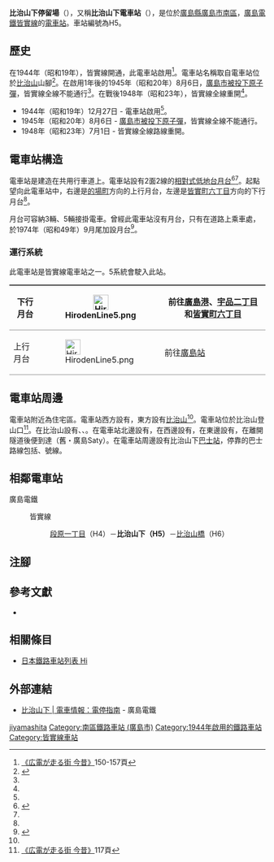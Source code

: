 {{Infobox station
|公司色 = #009944
|站名 = 比治山下
|圖片 = 
|圖片說明 = 
|日文原名 = 比治山下
|平假名 = ひじやました
|羅馬拼音 = Hijiyama-shita
|副站名 = 
|所在地 = {{JPN}}[[廣島縣|廣島縣]][[廣島市|廣島市]][[南區_(廣島市)|南區]]{{Translink|ja|比治山本町}}
|座標 = {{coord|34|23|12.99|N|132|28|15.59|E|type:railwaystation_region:JP-24|display=inline,title}}
|車站構造 = [[地面車站|地面車站]]
|月台配置 = 2面2線
|啟用年月日 = 1944年（昭和19年）12月27日
|廢站年月日 = 
|乘客人數 = 
|上下車人次 = 
|統計年度 = 
|轉車 = 
|全寬備註 = 
|adjacent = {{Adjacent stations|system=廣島電鐵|line=皆實線|left=段原一丁目|right=比治山橋|note-left=H4<br/>0.4km|note-mid={{Color|#a3938a|●}}H5<br/>距離[[的場町停留場|的場町]]0.9km|note-right=H6<br>0.5km}}
}}
'''比治山下停留場'''（{{jpn|j=比治山下停留場|hg=ひじやましたていりゅうじょう|rm=Hijiyama-shita teiryūjō|f=y}}），又稱'''比治山下電車站'''（{{jpn|j=比治山下電停}}），是位於[[廣島縣|廣島縣]][[廣島市|廣島市]][[南區_(廣島市)|南區]]{{Translink|ja|比治山本町}}，[[廣島電鐵|廣島電鐵]][[皆實線|皆實線]]的[[電車站|電車站]]。車站編號為H5。

== 歷史 ==
在1944年（昭和19年），皆實線開通，此電車站啟用<ref name=osafune2>[[#osafune|《広電が走る街 今昔》]]150-157頁</ref>。電車站名稱取自電車站位於[[比治山|比治山]]山腳<ref name=line>{{Cite book|author=川島令三 |authorlink=川島令三 |title=山陽・山陰ライン 全線・全駅・全配線 |year=2012 |publisher=[[講談社|講談社]] |series=【図説】 日本の鉄道 |isbn=978-4-06-295157-9 |volume=第7巻 広島エリア |pages=10・82頁|language=ja}}</ref>。在啟用1年後的1945年（昭和20年）8月6日，[[廣島市原子彈爆炸|廣島市被投下原子彈]]，皆實線全線不能通行<ref name=osafune2/>。在戰後1948年（昭和23年），皆實線全線重開<ref name=osafune2/>。
* 1944年（昭和19年）12月27日 - 電車站啟用<ref name=osafune2/>。
* 1945年（昭和20年）8月6日 - [[廣島市原子彈爆炸|廣島市被投下原子彈]]，皆實線全線不能通行。
* 1948年（昭和23年）7月1日 - 皆實線全線路線重開。

== 電車站構造 ==
電車站是建造在共用行車道上。電車站設有2面2線的[[相對式月台|相對式低地台月台]]<ref name=jijo>{{Cite book|author=川島令三 |title={{Translink|ja|全国鉄道事情大研究|全國鐵道事情大研究}} |year=2009 |publisher={{Translink|ja|草思社}} |isbn=978-4-7942-1711-0 |volume=中国篇 2 |pages=103・107頁}}</ref><ref name=line/>。起點望向此電車站中，右邊是[[的場町停留場|的場町]]方向的上行月台，左邊是[[皆實町六丁目停留場|皆實町六丁目]]方向的下行月台<ref name=line/>。

月台可容納3輛、5輛接掛電車。曾經此電車站沒有月台，只有在道路上乘車處，於1974年（昭和49年）9月尾加設月台<ref>{{Cite book|title=広島電鉄開業80創立50年史 |year=1992 |publisher=広島電鉄 |page=120|language=ja}}</ref>。

=== 運行系統 ===
{{See also|廣島電鐵#運行系統}}
此電車站是皆實線電車站之一。5系統會駛入此站。
{| style="border-collapse: collapse;"
|-
! style="border-width: 2px 0; border-style: ridge; padding: 2px .5em;"|下行月台
| style="border-width: 2px 0; border-style: ridge; padding: 2px .5em;"|[[File:HirodenLine5.png|30px]]
| style="border-width: 2px 0; border-style: ridge; padding: 2px .5em;"|前往[[廣島港停留場|廣島港]]、[[宇品二丁目停留場|宇品二丁目]]和[[皆實町六丁目停留場|皆實町六丁目]]
|-
! style="border-width: 2px 0; border-style: ridge; padding: 2px .5em;"|上行月台
| style="border-width: 2px 0; border-style: ridge; padding: 2px .5em;"|[[File:HirodenLine5.png|30px]]
| style="border-width: 2px 0; border-style: ridge; padding: 2px .5em;"|前往[[廣島站|廣島站]]
|}

== 電車站周邊 ==
電車站附近為住宅區。電車站西方設有{{Translink|ja|京橋川}}，東方設有[[比治山|比治山]]<ref name=jijo/>。電車站位於比治山登山口<ref name=osafune>[[#osafune|《広電が走る街 今昔》]]117頁</ref>。在比治山設有{{Translink|ja|広島市現代美術館|廣島市現代美術館}}、{{Translink|ja|広島市立まんが図書館|廣島市立漫畫圖書館}}、{{Translink|ja|多聞院 (広島市)|多聞院 (廣島市)|多聞院}}。在電車站北邊設有{{Translink|ja|平和大通り|平和大通}}，在西邊設有{{Translink|ja|鶴見橋 (広島市)|鶴見橋 (廣島市)|鶴見橋}}，在東邊設有{{Translink|ja|比治山トンネル|比治山隧道}}，在離開隧道後便到達{{Translink|ja|広島イースト|廣島EAST}}（舊・廣島Saty）。在電車站周邊設有比治山下[[巴士站|巴士站]]，停靠的巴士路線包括{{Translink|ja|広島バス|廣島巴士}}{{Translink|ja|広島バス#23号線（横県線）|廣島巴士#23號線（橫縣線）|23}}、{{Translink|ja|広島バス#31号線（翠町線）|廣島巴士#31號線（翠町線）|31}}號線。

== 相鄰電車站 ==
; 廣島電鐵
: {{color|#7dbf4c|■}}皆實線
:: [[段原一丁目停留場|段原一丁目]]（H4）－'''比治山下（H5）'''－[[比治山橋停留場|比治山橋]]（H6）
== 注腳 ==
{{Reflist}}
== 參考文獻 ==
* {{Cite book|author=長船友則 |title={{lang|ja|広電が走る街 今昔}} |year=2005 |publisher=[[JTB出版|JTB出版]] |series=JTB Can Books |isbn=4-533-05986-4|language=ja |ref=osafune}}
== 相關條目 ==
* [[日本鐵路車站列表_Hi|日本鐵路車站列表 Hi]]
== 外部連結 ==
* [http://www.hiroden.co.jp/train/route-guide/stop-guide/h-5.html 比治山下 | 電車情報：電停指南] {{Wayback|url=http://www.hiroden.co.jp/train/route-guide/stop-guide/h-5.html |date=20171008220150 }}{{ja icon}} - 廣島電鐵
{{皆實線}}
{{DEFAULTSORT:Hijiyama-shita}}
[[Category:日本鐵路車站_Hi|jiyamashita]]
[[Category:南區鐵路車站_(廣島市)|Category:南區鐵路車站 (廣島市)]]
[[Category:1944年啟用的鐵路車站|Category:1944年啟用的鐵路車站]]
[[Category:皆實線車站|Category:皆實線車站]]